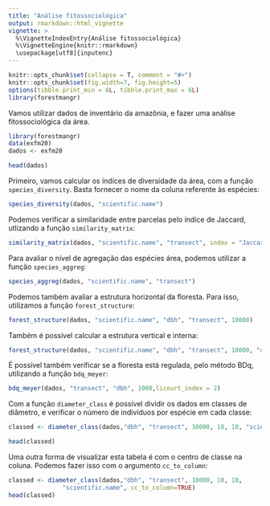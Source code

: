```yaml
---
title: "Análise fitossociológica"
output: rmarkdown::html_vignette
vignette: >
  %\VignetteIndexEntry{Análise fitossociológica}
  %\VignetteEngine{knitr::rmarkdown}
  \usepackage[utf8]{inputenc}
---
```

  
```r
knitr::opts_chunk$set(collapse = T, comment = "#>")
knitr::opts_chunk$set(fig.width=7, fig.height=5)
options(tibble.print_min = 6L, tibble.print_max = 6L)
library(forestmangr)
```

Vamos utilizar dados de inventário da amazônia, e fazer uma análise fitossociológica da área.
```r
library(forestmangr)
data(exfm20)
dados <- exfm20

head(dados)
```

Primeiro, vamos calcular os índices de diversidade da área, com a função `species_diversity`. Basta fornecer o nome da coluna referente às espécies:
```r
species_diversity(dados, "scientific.name")
```

Podemos verificar a similaridade entre parcelas pelo índice de Jaccard, utlizando a função `similarity_matrix`:
```r
similarity_matrix(dados, "scientific.name", "transect", index = "Jaccard")
```

Para avaliar o nível de agregação das espécies área, podemos utilizar a função `species_aggreg`:
```r
species_aggreg(dados, "scientific.name", "transect")
```

Podemos também avaliar a estrutura horizontal da floresta. Para isso, utilizamos a função `forest_structure`:

```r
forest_structure(dados, "scientific.name", "dbh", "transect", 10000)
```

Também é possível calcular a estrutura vertical e interna:
```r
forest_structure(dados, "scientific.name", "dbh", "transect", 10000, "canopy.pos", "light") 
```

É possível também verificar se a floresta está regulada, pelo método BDq, utilizando a função `bdq_meyer`:
```r
bdq_meyer(dados, "transect", "dbh", 1000,licourt_index = 2)
```

Com a função `diameter_class` é possível dividir os dados em classes de diâmetro, e verificar o número de indivíduos por espécie em cada classe:
```r
classed <- diameter_class(dados,"dbh", "transect", 10000, 10, 10, "scientific.name") 

head(classed)
```

Uma outra forma de visualizar esta tabela é com o centro de classe na coluna. Podemos fazer isso com o argumento `cc_to_column`:
```r
classed <- diameter_class(dados,"dbh", "transect", 10000, 10, 10,
               "scientific.name", cc_to_column=TRUE)
head(classed)
```

